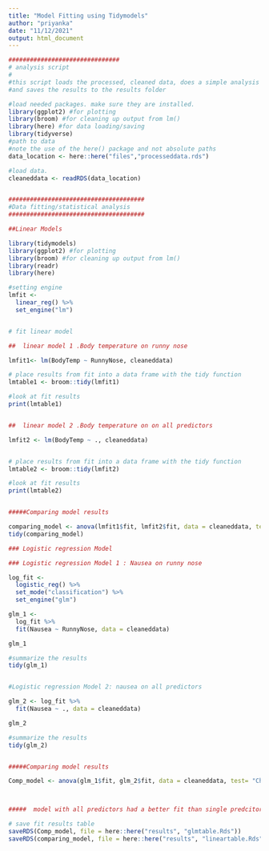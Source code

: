 ```yaml
---
title: "Model Fitting using Tidymodels"
author: "priyanka"
date: "11/12/2021"
output: html_document
---
```


```r
###############################
# analysis script
#
#this script loads the processed, cleaned data, does a simple analysis
#and saves the results to the results folder

#load needed packages. make sure they are installed.
library(ggplot2) #for plotting
library(broom) #for cleaning up output from lm()
library(here) #for data loading/saving
library(tidyverse)
#path to data
#note the use of the here() package and not absolute paths
data_location <- here::here("files","processeddata.rds")

#load data. 
cleaneddata <- readRDS(data_location)


######################################
#Data fitting/statistical analysis
######################################

##Linear Models

library(tidymodels)  
library(ggplot2) #for plotting
library(broom) #for cleaning up output from lm()
library(readr)
library(here)

#setting engine
lmfit <- 
  linear_reg() %>% 
  set_engine("lm")


# fit linear model

##  linear model 1 .Body temperature on runny nose 

lmfit1<- lm(BodyTemp ~ RunnyNose, cleaneddata)  

# place results from fit into a data frame with the tidy function
lmtable1 <- broom::tidy(lmfit1)

#look at fit results
print(lmtable1)


##  linear model 2 .Body temperature on on all predictors

lmfit2 <- lm(BodyTemp ~ ., cleaneddata)


# place results from fit into a data frame with the tidy function
lmtable2 <- broom::tidy(lmfit2)

#look at fit results
print(lmtable2)


#####Comparing model results 

comparing_model <- anova(lmfit1$fit, lmfit2$fit, data = cleaneddata, test= "Chisq")
tidy(comparing_model)

### Logistic regression Model

### Logistic regression Model 1 : Nausea on runny nose

log_fit <- 
  logistic_reg() %>% 
  set_mode("classification") %>% 
  set_engine("glm")

glm_1 <- 
  log_fit %>% 
  fit(Nausea ~ RunnyNose, data = cleaneddata)

glm_1

#summarize the results
tidy(glm_1)


#Logistic regression Model 2: nausea on all predictors

glm_2 <- log_fit %>% 
  fit(Nausea ~ ., data = cleaneddata)

glm_2

#summarize the results
tidy(glm_2)


#####Comparing model results

Comp_model <- anova(glm_1$fit, glm_2$fit, data = cleaneddata, test= "Chisq")



#####  model with all predictors had a better fit than single predcitor model

# save fit results table  
saveRDS(Comp_model, file = here::here("results", "glmtable.Rds"))
saveRDS(comparing_model, file = here::here("results", "lineartable.Rds"))
  


```